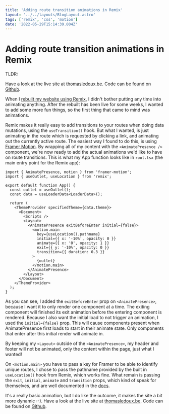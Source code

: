 ```yaml
---
title: 'Adding route transition animations in Remix'
layout: '../../layouts/BlogLayout.astro'
tags: ['remix', 'css', 'motion']
date: '2022-05-29T15:14:39.004Z'
---
```


# Adding route transition animations in Remix

TLDR:

Have a look at the live site at [thomasledoux.be](https://www.thomasledoux.be). Code can be found on [Github](https://github.com/thomasledoux1/website-thomas-remix/blob/main/app/root.tsx).

When I [rebuilt my website using Remix](https://dev.to/thomasledoux1/migrating-my-portfolio-site-from-nextjs-to-remix-4g03), I didn't bother putting any time into animating anything.
After the rebuilt has been live for some weeks, I wanted to add some more fun things, so the first thing that came to mind was animations.

Remix makes it really easy to add transitions to your routes when doing data mutations, using the `useTransition()` hook. But what I wanted, is just animating in the route which is requested by clicking a link, and animating out the currently active route.
The easiest way I found to do this, is using [Framer Motion](https://www.framer.com/motion/). By wrapping all of my content with the `<AnimatePresence />` component, we're now ready to add the actual animations we'd like to have on route transitions.
This is what my App function looks like in `root.tsx` (the main entry point for the Remix app):

```tsx
import { AnimatePresence, motion } from 'framer-motion';
import { useOutlet, useLocation } from 'remix';

export default function App() {
  const outlet = useOutlet();
  const data = useLoaderData<LoaderData>();

  return (
    <ThemeProvider specifiedTheme={data.theme}>
      <Document>
        <Scripts />
        <Layout>
          <AnimatePresence exitBeforeEnter initial={false}>
            <motion.main
              key={useLocation().pathname}
              initial={{ x: '-10%', opacity: 0 }}
              animate={{ x: '0', opacity: 1 }}
              exit={{ y: '-10%', opacity: 0 }}
              transition={{ duration: 0.3 }}
            >
              {outlet}
            </motion.main>
          </AnimatePresence>
        </Layout>
      </Document>
    </ThemeProvider>
  );
}
```

As you can see, I added the `exitBeforeEnter` prop on `<AnimatePresence>`, because I want it to only render one component at a time. The exiting component will finished its exit animation before the entering component is rendered. Because I also want the initial load to not trigger an animation, I used the `initial={false}` prop. This will cause components present when AnimatePresence first loads to start in their animate state. Only components that enter after this initial render will animate in.

By keeping my `<Layout>` outside of the `<AnimatePresence>`, my header and footer will not be animated, only the content within the page, just what I wanted!

On `<motion.main>` you have to pass a key for Framer to be able to identify unique routes, I chose to pass the pathname provided by the built in `useLocation()` hook from Remix, which works fine.
What remain is passing the `exit`, `initial`, `animate` and `transition` props, which kind of speak for themselves, and are well documented in the [docs](https://www.framer.com/docs/component/).

It's a really basic animation, but I do like the outcome, it makes the site a bit more dynamic :-).
Have a look at the live site at [thomasledoux.be](https://www.thomasledoux.be). Code can be found on [Github](https://github.com/thomasledoux1/website-thomas-remix/blob/main/app/root.tsx).
